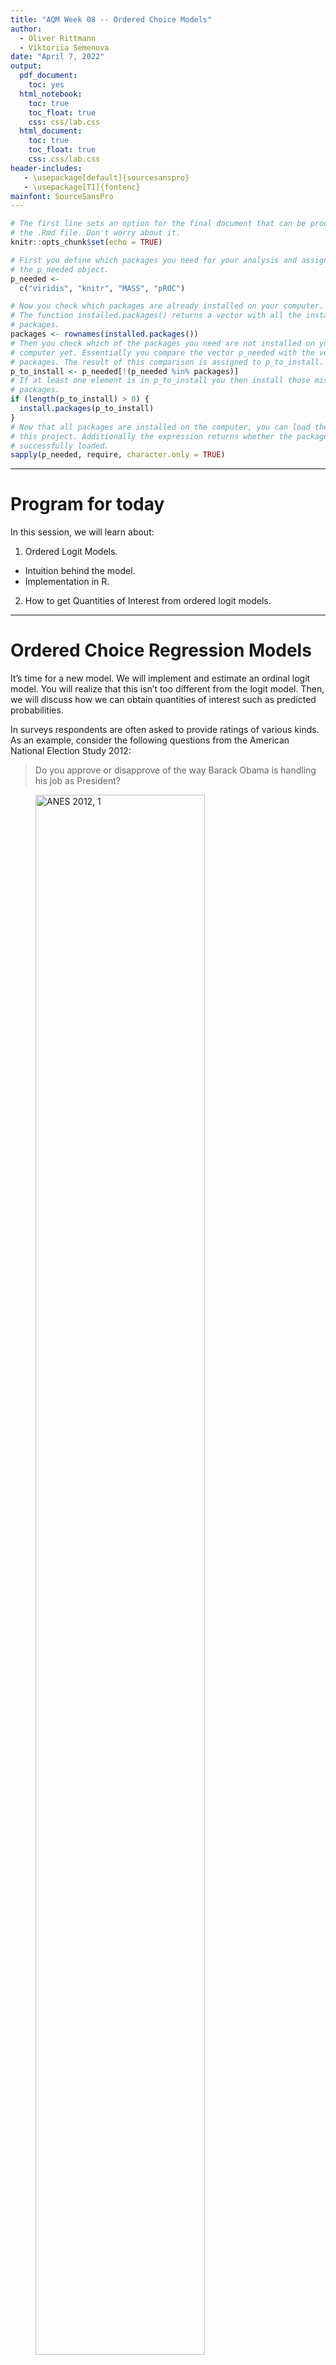 ```yaml
---
title: "AQM Week 08 -- Ordered Choice Models"
author: 
  - Oliver Rittmann
  - Viktoriia Semenova
date: "April 7, 2022"
output:
  pdf_document:
    toc: yes
  html_notebook:
    toc: true
    toc_float: true
    css: css/lab.css
  html_document:
    toc: true
    toc_float: true
    css: css/lab.css
header-includes:
   - \usepackage[default]{sourcesanspro}
   - \usepackage[T1]{fontenc}
mainfont: SourceSansPro
---
```


```r
# The first line sets an option for the final document that can be produced from
# the .Rmd file. Don't worry about it.
knitr::opts_chunk$set(echo = TRUE)

# First you define which packages you need for your analysis and assign it to 
# the p_needed object. 
p_needed <-
  c("viridis", "knitr", "MASS", "pROC")

# Now you check which packages are already installed on your computer.
# The function installed.packages() returns a vector with all the installed 
# packages.
packages <- rownames(installed.packages())
# Then you check which of the packages you need are not installed on your 
# computer yet. Essentially you compare the vector p_needed with the vector
# packages. The result of this comparison is assigned to p_to_install.
p_to_install <- p_needed[!(p_needed %in% packages)]
# If at least one element is in p_to_install you then install those missing
# packages.
if (length(p_to_install) > 0) {
  install.packages(p_to_install)
}
# Now that all packages are installed on the computer, you can load them for
# this project. Additionally the expression returns whether the packages were
# successfully loaded.
sapply(p_needed, require, character.only = TRUE)
```

------------------------------------------------------------------------

# Program for today

In this session, we will learn about:

1.  Ordered Logit Models.

-   Intuition behind the model.
-   Implementation in R.

2.  How to get Quantities of Interest from ordered logit models.

------------------------------------------------------------------------

# Ordered Choice Regression Models

It's time for a new model. We will implement and estimate an ordinal logit model. You will realize that this isn't too different from the logit model. Then, we will discuss how we can obtain quantities of interest such as predicted probabilities.

In surveys respondents are often asked to provide ratings of various kinds. As an example, consider the following questions from the American National Election Study 2012:

> Do you approve or disapprove of the way Barack Obama is handling his job as President?

![ANES 2012, 1](images/ANES_1.png){width=80%}

and

> Do you (dis)approve strongly or not strongly?

![ANES 2012, 1](images/ANES_2.png){width=80%}

The result of these two questions are variables that measure approval in four categories that can be **ordered** (from low to high or vice versa).

-   "Disapprove, strongly"
-   "Disapprove, not so strongly"
-   "Approve, not so strongly"
-   "Approve, strongly"

## Intuition behind Ordered Choice Models

Now you will see why the random utility approach for the binary choice models is useful. Remember how in the binary choice case, there are two alternatives, each of which has a utility associated with it.

The decision maker then chooses the alternative that yields the highest utility. We can extend this idea to an ordered choice problem. This means that the decision maker has four different utilities and the respondent would choose a number $0,1,2,3$ that maximizes their utility.

A second way to think about it: The respondent has some level of utility or opinion about the object in question and answers the question on the basis of how great this utility is.

Assume that the respondent has an opinion on how well the President is doing. This opinion is represented by a (unobservable) variable that we label $U$, where higher levels of $U$ mean that the person thinks the President is doing a better job and lower levels mean person thinks the President is doing a worse job.

```r
plot(x = 1,
     y = 0,
     type = "n",
     xaxt = "n",
     yaxt = "n",
     bty = "n",
     xlab = "Unobserved variable U\n(Opinion on how well the President is doing)",
     ylab = "",
     xlim = c(0,1))
segments(x0 = 0, x1 = 1,
         y0 = 0, y1 = 0,
         lwd = 2)
axis(1, 
     at = c(0, 1), 
     labels = c("Disapprove,\nstrongly", "Approve,\nstrongly"),
     cex.axis = 0.8, 
     pos = -0.1,
     tick = F)

```

In answering the question, the person is asked to express this opinion in one of four categories: "approve, strongly", "approve, not so strongly", and so on.

That is, even though the person's opinion $U$ can take many different levels representing various levels of liking or disliking the performance of the President, the question only allows four possible responses.

The person chooses a response on the basis of the level of their $U$. If $U$ is below some cutoff, which we label $\tau_1$, the respondent chooses the answer "disapprove strongly." If $U$ is above $\tau_1$ but below another cut-off, $\tau_2$, then person answers "disapprove not strongly". And so on. The decision can then be represented as:

-   "Disapprove strongly" if $U < \tau_1$
-   "Disapprove not strongly" if $\tau_1 \leq U < \tau_2$
-   "Approve not strongly" if $\tau_2 \leq U < \tau_3$
-   "Approve strongly" if $\tau_3 \leq U$.

Or graphically:

```r
plot(x = 1,
     y = 0,
     type = "n",
     xaxt = "n",
     yaxt = "n",
     bty = "n",
     xlab = "Unobserved variable U\n(Opinion on how well the President is doing)",
     ylab = "",
     xlim = c(0,1))

taus <- c(0.15, 0.45, 0.85)

segments(x0 = c(0, taus), x1 = c(taus, 1),
         y0 = 0, y1 = 0,
         lwd = 2,
         col = viridis(4))

segments(x0 = taus, x1 = taus,
         y0 = -0.1, y1 = 0.1,
         lwd = 2)

text(x = taus, y = -0.2,
     labels = c(expression(tau[1]),
                expression(tau[2]),
                expression(tau[3])))

text(x = apply(cbind(c(0, taus), c(taus, 1)), 1, mean), 
     y = 0.2,
     labels = c("Disapprove,\nstrongly", "Dissaprove,\nnot so strongly",
                "Approve,\nnot so strongly", "Approve,\nstrongly"),
     col = viridis(4),
     cex = 0.8)


axis(1, 
     at = c(0, 1), 
     labels = c("Disapprove,\nstrongly", "Approve,\nstrongly"),
     cex.axis = 0.8, 
     pos = -0.1,
     tick = F)

```

Now, we, the researches, observe some factors that contribute to the respondents utility $U$ (or at least we have some theory about how those factors could influence the utility), for example ideology, party affiliation, or income.

Parameterizing this (assuming linearity) gives us the familiar systematic component of the statistical model:

$$
  E(U_i) = X_i\beta
$$

**But:** As with the binary choice model, there are some unobserved factors and we can decompose the utility of the respondent into an observed and an unobserved part. So we get:

$$
  U_i = X_i\beta + \epsilon_i
$$

We need a distributional assumption for error term $\epsilon$. As with models for binary dependent variables, we can choose between two distributions: The *logistic distribution*, $\Lambda(\cdot)$, and the *normal distribution*, $\Phi(\cdot)$. Depending on our choice, we will end up with an *ordered logit model* or a *ordered probit model*.

Which one we choose is a matter of taste. It makes a difference for the math, but the intuition behind the models is the same. Let's start by assuming that $\epsilon$ follows a logistic distribution:

```r
plot(
  x = 1,
  y = 0,
  type = "n",
  xaxt = "n",
  yaxt = "n",
  bty = "n",
  xlab = "Unobserved variable U\n(Opinion on how well the President is doing)",
  ylab = "",
  xlim = c(0, 1)
)

taus <- c(0.15, 0.45, 0.85)

segments(
  x0 = c(0, taus),
  x1 = c(taus, 1),
  y0 = 0,
  y1 = 0,
  lwd = 2,
  col = viridis(4)
)

segments(
  x0 = taus,
  x1 = taus,
  y0 = -0.1,
  y1 = 0.1,
  lwd = 2
)

text(
  x = taus,
  y = -0.2,
  labels = c(expression(tau[1]),
             expression(tau[2]),
             expression(tau[3]))
)

text(
  x = apply(cbind(c(0, taus), c(taus, 1)), 1, mean),
  y = -0.15,
  labels = c(
    "Disapprove,\nstrongly",
    "Dissaprove,\nnot so strongly",
    "Approve,\nnot so strongly",
    "Approve,\nstrongly"
  ),
  col = viridis(4),
  cex = 0.6
)

x_vals <- seq(0, 1, 0.001)
yscale <- 1 / 3
mu <- 0.35
lines(x = x_vals,
      y = yscale * dlogis(x_vals,
                          location = mu,
                          scale = 0.1))

segments(x0 = mu,
         x1 = mu,
         y0 = 0,
         y1 = -0.4)
text(mu,-0.5, expression(paste(X, beta)))
```

Based on this, let's say we want to learn about Pr(disapprove, strongly). How do we get this?

```r
plot(x = 1,
     y = 0,
     type = "n",
     xaxt = "n",
     yaxt = "n",
     bty = "n",
     xlab = "Unobserved variable U\n(Opinion on how well the President is doing)",
     ylab = "",
     xlim = c(0,1))

taus <- c(0.15, 0.45, 0.85)

segments(x0 = c(0, taus), x1 = c(taus, 1),
         y0 = 0, y1 = 0,
         lwd = 2,
         col = viridis(4))

segments(x0 = taus, x1 = taus,
         y0 = -0.1, y1 = 0.1,
         lwd = 2)

text(x = taus, y = -0.2,
     labels = c(expression(tau[1]),
                expression(tau[2]),
                expression(tau[3])))

text(x = apply(cbind(c(0, taus), c(taus, 1)), 1, mean), 
     y = -0.15,
     labels = c("Disapprove,\nstrongly", "Dissaprove,\nnot so strongly",
                "Approve,\nnot so strongly", "Approve,\nstrongly"),
     col = viridis(4),
     cex = 0.6)

x_vals <- seq(0, 1, 0.001)
yscale <- 1/3
mu <- 0.35
lines(x = x_vals,
      y = yscale*dlogis(x_vals, 
                        location = mu, 
                        scale = 0.1))

segments(x0 = mu, x1 = mu,
         y0 = 0, y1 = -0.4)
text(mu, -0.5, expression(paste(X, beta)))

polseq <- seq(-1, taus[1], 0.001)
polygon(x = c(rev(polseq), polseq),
        y = c(rep(0, length(polseq)), 
              yscale*dlogis(polseq, 
                            location = mu, 
                            scale = 0.1)),
        col = viridis(4, 0.5)[1],
        border = F)
```

Exactly, the probability is given by the integral. The CDF of logistic distribution is given by $\Lambda(x) = \dfrac{e^{x-\mu}}{1+e^{x-\mu}}$. Mathematically, the probability of the answer "disapprove strongly" is thus

$$
\begin{aligned}
  \text{Pr(disapprove strongly)} &= \text{Pr}(U < \tau_1) \\
  &= \text{Pr}(X\beta + \epsilon < \tau_1) \\
  &= \text{Pr}(\epsilon < \tau_1 - X\beta) \\
  &= \frac{e^{\tau_1 - X\beta}}{1 + e^{\tau_1 - X\beta}}.
\end{aligned}
$$

What about the probability of the answer "disapprove not strongly"?

```r
plot(x = 1,
     y = 0,
     type = "n",
     xaxt = "n",
     yaxt = "n",
     bty = "n",
     xlab = "Unobserved variable U\n(Opinion on how well the President is doing)",
     ylab = "",
     xlim = c(0,1))

taus <- c(0.15, 0.45, 0.85)

segments(x0 = c(0, taus), x1 = c(taus, 1),
         y0 = 0, y1 = 0,
         lwd = 2,
         col = viridis(4))

segments(x0 = taus, x1 = taus,
         y0 = -0.1, y1 = 0.1,
         lwd = 2)

text(x = taus, y = -0.2,
     labels = c(expression(tau[1]),
                expression(tau[2]),
                expression(tau[3])))

text(x = apply(cbind(c(0, taus), c(taus, 1)), 1, mean), 
     y = -0.15,
     labels = c("Disapprove,\nstrongly", "Dissaprove,\nnot so strongly",
                "Approve,\nnot so strongly", "Approve,\nstrongly"),
     col = viridis(4),
     cex = 0.6)

x_vals <- seq(0, 1, 0.001)
yscale <- 1/3
mu <- 0.35
lines(x = x_vals,
      y = yscale*dlogis(x_vals, 
                        location = mu, 
                        scale = 0.1))

segments(x0 = mu, x1 = mu,
         y0 = 0, y1 = -0.4)
text(mu, -0.5, expression(paste(X, beta)))

polseq <- seq(taus[1], taus[2], 0.001)
polygon(x = c(rev(polseq), polseq),
        y = c(rep(0, length(polseq)), 
              yscale*dlogis(polseq, 
                            location = mu, 
                            scale = 0.1)),
        col = viridis(4, 0.5)[2],
        border = F)
```

And mathematically:

$$
\begin{aligned}
  \text{Pr(disapprove not strongly)} &= \text{Pr}(\tau_1 \leq U < \tau_2) \\
  &= \text{Pr}(\tau_1 \leq X\beta + \epsilon < \tau_2)  \\
  &= \text{Pr}(\tau_1 - X\beta \leq \epsilon < \tau_2 - X\beta)  \\
  &= \text{Pr}(\epsilon < \tau_2 - X\beta) - \text{Pr}(\epsilon < \tau_1 - X\beta) \\
  &= \frac{e^{\tau_2 - X\beta}}{1 + e^{\tau_2 - X\beta}} - \frac{e^{\tau_1 - X\beta}}{1 + e^{\tau_1 - X\beta}}
\end{aligned}
$$

In general terms, we can express the probability of observation $i$ to give answer $j$ as:

$$
\begin{aligned}
  \text{Pr}(Y_i = j) &= \text{Pr}(\tau_{j-1} \leq U < \tau_j) \\
                     &= F(\tau_j - X_i\beta) - F(\tau_{j-1} - X_i\beta)
\end{aligned}
$$

Where $F(\cdot)$ is the CDF of the error distribution (i.e. the CDF of a logistic or normal distribution, depending on whether we want to have a ordered logit or a ordered probit model).



Once the distribution of errors is specified and we have an independent variable $X$ that would predict $U$, we can compute the probabilities of observing $U$ given $X$. The line represents $E(U_i) = X_i\beta$ on values of $X_i$, and the probabilities of approval rankings correspond to areas of error distribution between the thresholds $\tau_j$s.

![Distribution of U given X](images/ol.png)

What we can see is that once $X$ grows, so does the expected utility $E(U)$. The distances between thresholds remain constant, so we can see that as $E(U) = X\beta$
grows, higher values of approval ranking become more likely. So we could get observed values of approval that look like this, given different $X$:

```r
par(mfrow = c(1,2), las = 1, bty = "n",
     cex.axis = 0.7)

y <- table(c(rep(1, 9), rep(2, 4), rep(3, 3), rep(4, 2)))
plot(
  NULL ,
  xlim = c(0.5, 4.5) ,
  ylim = c(0, max(y)) ,
  xlab = "Approval given small X" ,
  ylab = "Frequency",
  xaxt = "n"
)
axis(1,
     at = 1:4,
     labels = c("Disapprove,\nstrongly",
                "Disapprove,\nnot so strongly",
                "Approve,\nnot so strongly",
                "Approve,\nstrongly"))
for (i in 1:4){
  lines(c(i, i) , c(0, y[i]) , lwd = 5 , col = viridis(4)[i])}

y <- table(c(rep(1, 1), rep(2, 4), rep(3, 5), rep(4, 9)))

plot(
  NULL ,
  xlim = c(0.5, 4.5) ,
  ylim = c(0, max(y)) ,
  xlab = "Approval given large X" ,
  ylab = "Frequency",
  xaxt = "n"
)
axis(1,
     at = 1:4,
     labels = c("Disapprove,\nstrongly",
                "Disapprove,\nnot so strongly",
                "Approve,\nnot so strongly",
                "Approve,\nstrongly"))
for (i in 1:4){
  lines(c(i, i) , c(0, y[i]) , lwd = 5 , col = viridis(4)[i])}


```

```r
knitr::include_graphics("images/animation.gif")
```


## The log-likelihood function

In the lecture you derived the log-likelihood:

$$
\begin{aligned}
  \ell(\beta,\tau) &= \sum_{i=1}^n \sum_{j=1}^J y_{ji} \log \left( Pr(Y_{ji} = 1) \right)\\
  &= \sum_{i=1}^n \sum_{j=1}^J y_{ji} \log \left(F(\tau_{j} - X_i\beta) - F(\tau_{j -1} - X_i\beta) \right)
\end{aligned}
$$

where $y_{ji}$ is an indicator taking the value $1$ if observation $i$ falls into response category $j$. Note that we have $k$ parameters in $\beta$ and $J-1$ thresholds.

# Implementation of Ordered Choice Models

Today we will work with the American National Election Study (ANES) from 2012.

```r
load("raw-data/ANES2012_AQM.RData")

head(df)

par(mfrow = c(2,2))

barplot(table(df$jobapprov),
        border = F,
        main = "Obama Approval Rating",
        names.arg = c("Disapprove,\nstrongly", "", "", "Approve,\nstrongly"),
        cex.names = 0.8,
        cex.main = 0.8,
        las = 1)

barplot(table(df$selfideo),
        main = "Ideology (Self Assesment)",
        names.arg = c("extr.\nliberal", rep("", 5), "extr.\nconserv."),
        cex.names = 0.8,
        border = F,
        cex.main = 0.8,
        las = 1)

barplot(table(df$repid),
        main = "Party Identification",
        names.arg = c("Dem", "Rep"),
        border = F,
        cex.main = 0.8,
        las = 1)

hist(df$polknow,
     main = "Political Knowledge",
     border = F,
     cex.main = 0.8,
     las = 1,
     xlab = "pol. knowledge",
     ylab = "")

```

We are interested in approval ratings of the president. A quick look at the bivariate distribution of ideology and presidential approval reminds us, why a standard linear regression might not be very appropriate:

```r
# this gives us some additional space on the left for the axis annotation
par(mar = c(5, 6, 4, 2) + 0.1)
plot(jitter(df$selfideo),
     jitter(as.numeric(df$jobapprov)),
     pch = 19,
     col = viridis(1, 0.1),
     main = "Ideology and President Approval (Obama)",
     font.main = 1,
     xlab = "Ideology",
     ylab = "",
     xaxt = "n",
     yaxt = "n",
     bty = "n")
axis(1,
     at = 1:7,
     labels = c("extremely\nliberal", rep("", 5),
                "extremely\nconservative"),
     cex.axis = 0.7)
axis(2,
     at = 0:3,
     labels = c("Disapprove,\nstrongly",
                "Disapprove,\nnot so strongly",
                "Approve,\nnot so strongly",
                "Approve,\nstrongly"),
     las = 1,
     cex.axis = 0.7)

```

Two Problems:

-   We would have to assume equal distances between the approval rating answers.
-   No approval rating below 1 and above 4 (similar to binary variables that only take values 0 and 1)

## Translating the log-likelihood to R

So as always, in order to implement the ordered logit model from above, all that we need to do is to translate the log-likelihood into `R`.

Here and there this gets a little tricky, so we do it together as an exercise. What makes the ordered choice problem a bit more tricky is that we need to transform our dependent variable into a matrix of indicators.

Note that in the log-likelihood function $y_{ji}$ is an indicator whether a response falls into a particular category, it is *not* a number $1,2,3$ or $4$.

Let's transform our dependent variable into a matrix of indicators.

Hint: The matrix will have four columns, one `TRUE` in each row and three `FALSE`s.

```r
cats <- sort(unique(df$jobapprov))  # Different categories
J <- length(unique(df$jobapprov))  # Number of categories

Z <-
  matrix(NA, nrow = length(df$jobapprov), ncol = J)  # Empty indicator matrix

for (j in 1:J) {
  Z[, j] <- df$jobapprov == cats[j]
}

head(Z)
```

That's new... Now our dependent variable is a matrix.

```r
ll_ologit <- function(theta, Z, X) {
  k <- ncol(X)
  J <- ncol(Z)
  
  # Subset theta
  beta <- theta[1:k]
  
  tau <- theta[(k + 1):(k + J - 1)]
  
  # Linear Predictor
  U <- X %*% beta
  
  # Probabilities in a matrix
  probs <- matrix(nrow = length(U), ncol = J)
  
  # Calculate Probabilities for the different tau values
  
  # The first category is different
  probs[, 1] <- 1 / (1 + exp(-(tau[1] - U)))
  
  # Now the categories in between
  for (j in 2:(J - 1)) {
    probs[, j] <- 1 / (1 + exp(-(tau[j] - U))) -
      1 / (1 + exp(-(tau[j - 1] - U)))
  }
  
  # And the last category is different again.
  probs[, J] <- 1 - 1 / (1 + exp(-(tau[J - 1] - U)))
  
  ll <- sum(log(probs[Z]))
  
  # sum over probabilities
  return(ll)
}
```

Let's try our new model!

```r
X <-
  cbind(df$selfideo, df$repid, df$demid, df$polknow) # Why no column of 1s?

startvals <-
  c(rep(0, 4),-2,-1, 0) # How many startvalues do we need?

res <- optim(
  startvals,
  ll_ologit,
  Z = Z,
  X = X,
  method = "L-BFGS-B",
  control = list(fnscale = -1, trace = T),
  hessian = TRUE
)

results <- cbind(res$par, sqrt(diag(solve(-res$hessian))))

rownames(results) <- c("selfplacement",
                       "republican",
                       "democrat",
                       "knowledge",
                       "tau1",
                       "tau2",
                       "tau3")

colnames(results) <- c("Coef", "SE")

results
```

Let's check our implementation. We will check our results against `polr()` from the MASS-package which implements ordered logit and probit regression models in `R`.

```r
df$jobapprov <- as.factor(df$jobapprov)

m <- polr(jobapprov ~ selfideo + repid + demid + polknow, 
          data = df, 
          Hess = TRUE,
          method = "logistic")

## view a summary of the model
summary(m)
```

Look's great!

## Parallel Regression Assumption

As you have seen, essentially, what we did was estimate $J-1$ logistic curves which only differed in their intercepts, i.e. shift to the left or right, and not in slopes, i.e. the $\beta$'s:

$$
\begin{aligned}
  \text{Pr}(y_i \leq 0) &= \Lambda({\tau_1 - X\beta})\\
  \text{Pr}(y_i \leq 1) &= \Lambda({\tau_2 - X\beta})\\
  \text{Pr}(y_i \leq 2) &= \Lambda({\tau_3 - X\beta})\\
  \text{Pr}(y_i \leq 3) &= 1  \text{ (not estimated)} 
\end{aligned}
$$

This implies that we have identical $\beta$'s across the categories, i.e. the factors that explain the difference between each two categories are the same. In other words, we only estimate one $\beta$ for each independent variable rather than having that coefficient estimate change as we move from one category of the dependent variable to another. This is an assumption of the model and we can actually see if it holds by estimating a set of logit models with $y \leq j$ for $1 < j < J - 1$ and comparing the coefficients for $\beta$:

```r
df$jobapprov_1 <- ifelse(as.numeric(df$jobapprov) < 2, 1, 0) # 1
df$jobapprov_2 <- ifelse(as.numeric(df$jobapprov) < 3, 1, 0) # 1 or 2
df$jobapprov_3 <- ifelse(as.numeric(df$jobapprov) < 4, 1, 0) # 1 or 2 or 3

coef(m)
coef(glm(jobapprov_1 ~ selfideo + repid + demid + polknow, data = df, family = "binomial"))
coef(glm(jobapprov_2 ~ selfideo + repid + demid + polknow, data = df, family = "binomial"))
coef(glm(jobapprov_3 ~ selfideo + repid + demid + polknow, data = df, family = "binomial"))
```

**Why do the coefficients differ in sign?**

Compare logit link function:

$$
\text{Pr}(y_i = 1) = \Lambda({X\beta})
$$

and the ordered logit:

$$
\text{Pr}(y_i = 1) = \Lambda({\tau_1 - X\beta})
$$

This difference is closely related to how we coded the dependent variables for separate logit models: the "success" category $y = 1$ there was the values below a certain threshold. In the ordered logit, the positive coefficients would imply variable's contribution to increasing the probability for a higher-ranked category.

## Exercise: What about an ordered probit model?

It's your turn again. Change the code from the ordered logit so that you have an ordered probit model. And check if your function works.

**Hint:** You only need to change the calculation of the log-likelihood. Remember that `1 / (1 + exp(-x)` is the CDF of logistic distribution. For the probit model, you need to use the CDF of the normal distribution instead (which is implemented in `R` already).

```r
# start by copying the log likelihood function for the ordered logit model.
# name your new function ll_oprobit

ll_oprobit <- ??

# Check whether your function works:

startvals <- c(rep(1, 4),-2,-1, 0)

resOprobit <- optim(
  startvals,
  ll_oprobit,
  Z = Z,
  X = X,
  method = "BFGS",
  control = list(fnscale = -1, trace = T),
  hessian = TRUE
)
resOprobit$par
```

and check the results again:

```r
m_probit <- polr(jobapprov ~ selfideo + repid + demid + polknow, 
                 data = df, 
                 Hess = TRUE,
                 method = "probit")

## view a summary of the model
summary(m_probit)
```

```r
res$par
```

# Quantities of Interest

**Who can tell me how to interpret these coefficients?**

A better idea is to calculate some meaningful quantities of interest (we will add simulation in the next session). We will use the observed value approach. (Because what would the mean of `demid` or `repid` mean??)

We will carry on with the observed value approach that we have discussed last week:

```r
ideology_seq <-
  seq(min(df$selfideo), max(df$selfideo) , length.out = 100)

cases <- array(NA, c(dim(X), length(ideology_seq)))

cases[, ,] <- X

sel <- 1 # The column of X that contains ideology

for (i in 1:length(ideology_seq)) {
  cases[, 1, i] <- ideology_seq[i]
}


# calculate systematic component to get U
U <- matrix(nrow = nrow(X), 
            ncol = length(ideology_seq))

for (i in 1:length(ideology_seq)) {
  U[, i] <- cases[, , i] %*% res$par[1:4]
}


# use U to derive probabilities (link function)
probs <- array(NA, c(dim(Z), length(ideology_seq)))

# get thresholds
tau <- res$par[5:7]

for (i in 1:length(ideology_seq)) {
  # calculate probabilities
  probs[, 1, i] <- exp(tau[1] - U[, i]) / (1 + exp(tau[1] - U[, i]))
  
  for (j in 2:(ncol(Z) - 1)) {
    probs[, j, i] <- exp(tau[j] - U[, i]) / (1 + exp(tau[j] - U[, i])) -
      exp(tau[j - 1] - U[, i]) / (1 + exp(tau[j - 1] - U[, i]))
  }
  
  probs[, ncol(Z), i] <-
    1 - exp(tau[J - 1] - U[, i]) / (1 + exp(tau[J - 1] - U[, i]))
}

# Now the means of the observed values
ovaP_mean <- matrix(ncol = ncol(Z), nrow = length(ideology_seq))

for (i in 1:length(ideology_seq)) {
  ovaP_mean[i, ] <- apply(probs[, , i], 2, mean)
}

plotdf <- data.frame(ovaP_mean)
names(plotdf) <- paste0("cat", 1:4)
```

Let's plot this:

```r

# first line gives us some additional space on the right for a legend
# xpd let's us plot outside the plot region
par(mar = c(5, 4, 4, 8) + 0.1,
    xpd = T)

plot(ideology_seq,
     plotdf$cat1,
     type = "n",
     ylim = c(0,1),
     ylab = "Predicted Probabilities (stacked)",
     xlab = "Ideology",
     main = "Ideology and President Approval (Obama)",
     font.main = 1,
     xaxt = "n",
     las = 1,
     bty = "n")
axis(1,
     at = 1:7,
     labels = c("extremely\nliberal", rep("", 5),
                "extremely\nconservative"),
     cex.axis = 0.7)


polygon(x = c(ideology_seq, rev(ideology_seq)),
        y = c(plotdf$cat1, rep(0, length(ideology_seq))),
        col = viridis(4, 0.5)[1],
        border = F)
polygon(x = c(ideology_seq, rev(ideology_seq)),
        y = c(rowSums(plotdf[,1:2]), rev(plotdf$cat1)),
        col = viridis(4, 0.5)[2],
        border = F)
polygon(x = c(ideology_seq, rev(ideology_seq)),
        y = c(rowSums(plotdf[,1:3]), rev(rowSums(plotdf[,1:2]))),
        col = viridis(4, 0.5)[3],
        border = F)
polygon(x = c(ideology_seq, rev(ideology_seq)),
        y = c(rowSums(plotdf[,1:4]), rev(rowSums(plotdf[,1:3]))),
        col = viridis(4, 0.5)[4],
        border = F)

lines(ideology_seq,
      plotdf$cat1)
lines(ideology_seq,
      rowSums(plotdf[,1:2]))
lines(ideology_seq,
      rowSums(plotdf[,1:3]))
lines(ideology_seq,
      rowSums(plotdf[,1:4]))

text(x = rep(7, 4),
     y = c(0.93, 0.78, 0.63, 0.3),
     labels = c("Approve,\nstrongly",
                "Approve,\nnot so strongly",
                "Disapprove,\nnot so strongly",
                "Disapprove,\nstrongly"),
     cex = 0.5,
     pos = 4)
```

# Appendix: Simulation of Quantities of Interest {.tabset}

This plot does not really have any uncertainty... With ordered logit models, presentation of all predicted probabilities with uncertainties is possible, but the plot may look quite dense:

```r
set.seed(20220407)

nsim <- 1000
S <- mvrnorm(nsim, res$par, solve(-res$hessian))

# 7 ideology values (as in data)
ideology_seq <- seq(min(df$selfideo), max(df$selfideo), length.out = 7)
```

## Average Case Approach 

```r
aca_scenario <- matrix(rep(apply(X[,-1], 2, mean), 7), 
                       ncol = 3, byrow = T)
aca_scenario <- cbind(ideology_seq, aca_scenario)

## Utility for each scenario
U <- S[,1:4] %*% t(aca_scenario)

## threshold values
tau <- S[, -c(1:4)]
ncat <- ncol(tau) + 1

## empty object for probabilities
probs <- array(NA, c(nsim, ncat, length(ideology_seq)))

## calculate probabilities: work with a column of 1000 simulated taus 
## and column in U for each scenario of ideology 
for (i in 1:length(ideology_seq)) {
  probs[, 1, i] <- exp(tau[, 1] - U[, i]) / (1 + exp(tau[, 1] - U[, i]))
  
  for (j in 2:(ncat - 1)) {
    probs[, j, i] <-
      exp(tau[, j] - U[, i]) / (1 + exp(tau[, j] - U[, i])) -
      exp(tau[, j - 1] - U[, i]) / (1 + exp(tau[, j - 1] - U[, i]))
  }
  probs[, ncat, i] <-
    1 - exp(tau[, J - 1] - U[, i]) / (1 + exp(tau[, J - 1] - U[, i]))
}

## prepare the expected values for plotting
aca_plot <- array(dim = c(ncat, length(ideology_seq), 3))

for (i in 1:length(ideology_seq)) {
  aca_plot[, i, 1] <- apply(probs[, , i], 2, mean)
  aca_plot[, i, 2] <- apply(probs[, , i], 2, quantile, 0.025)
  aca_plot[, i, 3] <- apply(probs[, , i], 2, quantile, 0.975)
}
```


```r
par(mar = c(5, 5, 4, 2),
    xpd = TRUE,
    las = 1)
plot(
  x = ideology_seq,
  y = aca_plot[1, , 1],
  pch = "",
  ylim = c(0, 1),
  xlim = c(0.7, 7.3),
  xlab = "Ideological Self-placement",
  ylab = "Pr(category)",
  main = "Predicted Probabilities (ACA)",
  cex.axis = 0.8,
  cex.lab = 0.8,
  cex.main = 0.8,
  xaxt = "n"
)
axis(
  1,
  at = 1:7,
  labels = c("extremely\nliberal", rep("", 5),
             "extremely\nconservative"),
  cex.axis = 0.7
)


shifts <- c(-0.2,-0.1, 0.1, 0.2)

for (i in 1:ncat) {
  segments(
    x0 = ideology_seq - shifts[i],
    x1 = ideology_seq - shifts[i],
    y0 = aca_plot[i, , 2],
    y1 = aca_plot[i, , 3],
    col = viridis(4, alpha = 0.5)[i],
    lwd = 2
  )
  points(
    x = ideology_seq - shifts[i],
    y = aca_plot[i, , 1],
    pch = 19,
    col = viridis(4)[i]
  )
}

legend(
  bty = "n",
  "top",
  horiz = T,
  legend =  c(
    "Approve, strongly",
    "Approve, not so strongly",
    "Disapprove, not so strongly",
    "Disapprove, strongly"
  ),
  cex = 0.65,
  inset = c(0, -0.1),
  fill = viridis(4, direction = -1)
)

```

## Observed Value Approach

```r
# empty object for X times the number of scenarios (ie length of ideology)
cases <- array(NA, c(dim(X), length(ideology_seq)))
cases[, ,] <- X

# modify the X values in ideology column, ie column 1
for (i in 1:length(ideology_seq)) {
  cases[, 1, i] <- ideology_seq[i]
}

# empty object for linear predictor values 
U <- array(dim = c(nrow(X), nsim, length(ideology_seq)))

# get U by multiplying each draw from S (ie s) with each case
# only multiply with relevant coefficient (not taus), hence S[, 1:4]
for (i in 1:length(ideology_seq)) {
  U[, , i] <- apply(S[, 1:4], 1, function(s)
    cases[, , i] %*% s)
}

# use U to derive probabilities (with link function)
# empty object for probabilities 
probs <- array(NA, c(ncat, nsim, length(ideology_seq)))

# get simulated thresholds (nsim of each)
tau <- S[,5:7]

for (i in 1:length(ideology_seq)) {
  # calculate probabilities
  probs[1, , i] <-
    apply(exp(tau[, 1] - U[, , i]) / (1 + exp(tau[, 1] - U[, , i])), 2, mean)

  for (j in 2:(ncat - 1)) {
    probs[j, , i] <-
      apply(exp(tau[, j] - U[, , i]) / (1 + exp(tau[, j] - U[, , i])) -
        exp(tau[j - 1] - U[, , i]) / (1 + exp(tau[j - 1] - U[, , i])), 2, mean)
  }

  probs[ncat, , i] <-
    apply(1 - exp(tau[, ncat - 1] - U[, , i]) / 
            (1 + exp(tau[, ncat - 1] - U[, , i])), 2, mean)
}

# Now the means of the observed values
ova_plot <- array(dim = c(length(ideology_seq), ncat, 3))

for (i in 1:length(ideology_seq)) {
    ova_plot[i, , 1] <- apply(probs[, , i], 1, mean)
    ova_plot[i, , 2] <- apply(probs[, , i], 1, quantile, 0.025)
    ova_plot[i, , 3] <- apply(probs[, , i], 1, quantile, 0.975)
}
```

```r
par(mar = c(5, 5, 4, 2),  # Specify par parameters
    xpd = TRUE)

plot(x = ideology_seq,
     y = ova_plot[,1,1],
     pch = "",
     col = viridis(1),
     ylim = c(0, 1),
     xlab = "Ideological Self-placement",
     ylab = "Pr(category)",
     main = "Predicted Probabilities (OVA)",
     cex.axis = 0.8, 
     cex.lab = 0.8,
     cex.main = 0.8,
     las = 1,
     xaxt = "n")
axis(1,
     at = 1:7,
     labels = c("extremely\nliberal", rep("", 5),
                "extremely\nconservative"),
     cex.axis = 0.7)


shifts <- c(-0.1, -0.05, 0.05, 0.1)

for (i in 1:4){
  segments(x0 = ideology_seq-shifts[i],
           x1 = ideology_seq-shifts[i],
           y0 = ova_plot[,i,2],
           y1 = ova_plot[,i,3],
           col = viridis(4, alpha = 0.5)[i],
           lwd = 2)
  points(x = ideology_seq - shifts[i],
         y = ova_plot[,i,1],
         pch = 19,
         col = viridis(4)[i])
}

legend(
  bty = "n",
  "top",horiz = T,
  legend =  c(
    "Approve, strongly",
    "Approve, not so strongly",
    "Disapprove, not so strongly",
    "Disapprove, strongly"
  ),
  cex = 0.65,
  inset=c(0,-0.1),
  fill = viridis(4, direction = -1)
)


```

How would you interpret the results?

What do you think about the plot?

# Concluding Remarks

-   Homework 4 is still on Github.
-   Enjoy the spring break!
